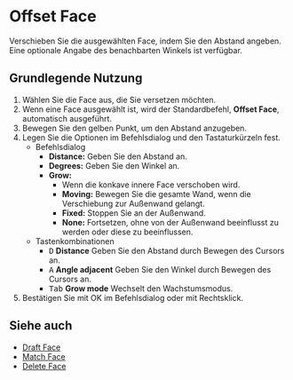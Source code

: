 
# Offset Face

<Reference shortcut="Umschalt + O" command="Offset Face" button="" />

Verschieben Sie die ausgewählten Face, indem Sie den Abstand angeben. Eine optionale Angabe des benachbarten Winkels ist verfügbar.

## Grundlegende Nutzung

1. Wählen Sie die Face aus, die Sie versetzen möchten.
2. Wenn eine Face ausgewählt ist, wird der Standardbefehl, **Offset Face**, automatisch ausgeführt.
3. Bewegen Sie den gelben Punkt, um den Abstand anzugeben.
4. Legen Sie die Optionen im Befehlsdialog und den Tastaturkürzeln fest.
     - <Kst>Befehlsdialog</Kst>
          - **Distance:** Geben Sie den Abstand an.
          - **Degrees:** Geben Sie den Winkel an.
          - **Grow:**
               - Wenn die konkave innere Face verschoben wird.
               - **Moving:** Bewegen Sie die gesamte Wand, wenn die Verschiebung zur Außenwand gelangt.
               - **Fixed:** Stoppen Sie an der Außenwand.
               - **None:** Fortsetzen, ohne von der Außenwand beeinflusst zu werden oder diese zu beeinflussen.
     - <Kst>Tastenkombinationen</Kst>
          - <kbd>D</kbd> **Distance** Geben Sie den Abstand durch Bewegen des Cursors an.
          - <kbd>A</kbd> **Angle adjacent** Geben Sie den Winkel durch Bewegen des Cursors an.
          - <kbd>Tab</kbd> **Grow mode** Wechselt den Wachstumsmodus.
5. Bestätigen Sie mit OK im Befehlsdialog oder mit Rechtsklick.

<VideoPlayer fileName="offset-face"/>

## Siehe auch
- [Draft Face](draft-face)
- [Match Face](match-face)
- [Delete Face](delete-face)